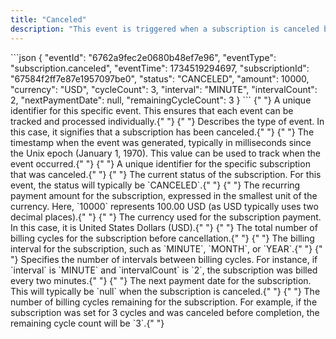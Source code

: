 ```yaml
---
title: "Canceled"
description: "This event is triggered when a subscription is canceled by the merchant."
---
```


<ResponseExample>
```json
{
  "eventId": "6762a9fec2e0680b48ef7e96",
  "eventType": "subscription.canceled",
  "eventTime": 1734519294697,
  "subscriptionId": "67584f2ff7e87e1957097be0",
  "status": "CANCELED",
  "amount": 10000,
  "currency": "USD",
  "cycleCount": 3,
  "interval": "MINUTE",
  "intervalCount": 2,
  "nextPaymentDate": null,
  "remainingCycleCount": 3
}
```
</ResponseExample>

<ResponseField name="eventId" type="string">
  {" "}
  A unique identifier for this specific event. This ensures that each event can be
  tracked and processed individually.{" "}
</ResponseField> <ResponseField name="eventType" type="string">
  {" "}
  Describes the type of event. In this case, it signifies that a subscription has
  been canceled.{" "}
</ResponseField> <ResponseField name="eventTime" type="integer">
  {" "}
  The timestamp when the event was generated, typically in milliseconds since the
  Unix epoch (January 1, 1970). This value can be used to track when the event occurred.{" "}
</ResponseField> <ResponseField name="subscriptionId" type="string">
  {" "}
  A unique identifier for the specific subscription that was canceled.{" "}
</ResponseField> <ResponseField name="status" type="string">
  {" "}
  The current status of the subscription. For this event, the status will typically
  be `CANCELED`.{" "}
</ResponseField> <ResponseField name="amount" type="integer">
  {" "}
  The recurring payment amount for the subscription, expressed in the smallest unit
  of the currency. Here, `10000` represents 100.00 USD (as USD typically uses two
  decimal places).{" "}
</ResponseField> <ResponseField name="currency" type="string">
  {" "}
  The currency used for the subscription payment. In this case, it is United States
  Dollars (USD).{" "}
</ResponseField> <ResponseField name="cycleCount" type="integer">
  {" "}
  The total number of billing cycles for the subscription before cancellation.{" "}
</ResponseField> <ResponseField name="interval" type="string">
  {" "}
  The billing interval for the subscription, such as `MINUTE`, `MONTH`, or `YEAR`.{" "}
</ResponseField> <ResponseField name="intervalCount" type="integer">
  {" "}
  Specifies the number of intervals between billing cycles. For instance, if `interval`
  is `MINUTE` and `intervalCount` is `2`, the subscription was billed every two minutes.{" "}
</ResponseField> <ResponseField name="nextPaymentDate" type="integer">
  {" "}
  The next payment date for the subscription. This will typically be `null` when
  the subscription is canceled.{" "}
</ResponseField> <ResponseField name="remainingCycleCount" type="integer">
  {" "}
  The number of billing cycles remaining for the subscription. For example, if the
  subscription was set for 3 cycles and was canceled before completion, the remaining
  cycle count will be `3`.{" "}
</ResponseField>
